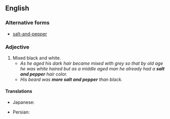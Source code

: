 ==English==

===Alternative forms===
* [[salt-and-pepper]]

===Adjective===
{{en-adj|head=[[salt]] and [[pepper]]}}

# Mixed black and white.
#* ''As he aged his dark hair became mixed with grey so that by old age he was white haired but as a middle aged man he already had a '''salt and pepper''' hair color.''
#* ''His beard was '''more salt and pepper''' than black.''

====Translations====
{{trans-top|mixed black and white}}
* Japanese: {{term|ごま塩||sesame and salt|tr=ごましお, goma shio|sc=Jpan|lang=ja}}
{{trans-mid}}
* Persian: {{t|fa|جو گندمی|tr=jow-gandomi|sc=fa-Arab}}
{{trans-bottom}}